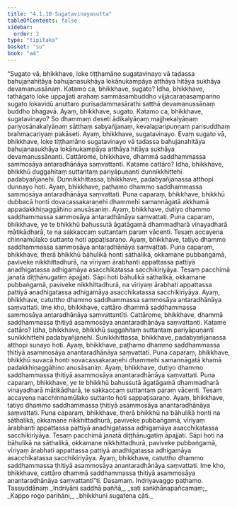 ```yaml
---
title: "4.1.10 Sugatavinayasutta"
tableOfContents: false
sidebar:
  order: 2
type: "tipitaka"
basket: "su"
book: "a4"
---
```



<DynamicBreadcrumb />

<Division number="160" book="a4" bookNo="15" page="464">

<Paragraph number="940" book="a4">
“Sugato vā, bhikkhave, loke tiṭṭhamāno sugatavinayo vā tadassa bahujanahitāya bahujanasukhāya lokānukampāya atthāya hitāya sukhāya devamanussānaṃ.
</Paragraph>

<Paragraph number="941" book="a4">
Katamo ca, bhikkhave, sugato? Idha, bhikkhave, tathāgato loke uppajjati arahaṃ sammāsambuddho vijjācaraṇasampanno sugato lokavidū anuttaro purisadammasārathi satthā devamanussānaṃ buddho bhagavā. Ayaṃ, bhikkhave, sugato.
</Paragraph>

<Paragraph number="942" book="a4">
Katamo ca, bhikkhave, sugatavinayo? So dhammaṃ deseti ādikalyāṇaṃ majjhekalyāṇaṃ pariyosānakalyāṇaṃ sātthaṃ sabyañjanaṃ, kevalaparipuṇṇaṃ parisuddhaṃ brahmacariyaṃ pakāseti. Ayaṃ, bhikkhave, sugatavinayo. Evaṃ sugato vā, bhikkhave, loke tiṭṭhamāno sugatavinayo vā tadassa bahujanahitāya bahujanasukhāya lokānukampāya atthāya hitāya sukhāya devamanussānanti.
</Paragraph>

<Paragraph number="943" book="a4">
Cattārome, bhikkhave, dhammā saddhammassa sammosāya antaradhānāya saṃvattanti. Katame cattāro? Idha, bhikkhave, bhikkhū duggahitaṃ suttantaṃ pariyāpuṇanti dunnikkhittehi padabyañjanehi. Dunnikkhittassa, bhikkhave, padabyañjanassa atthopi dunnayo hoti. Ayaṃ, bhikkhave, paṭhamo dhammo saddhammassa sammosāya antaradhānāya saṃvattati.
</Paragraph>

<Paragraph number="944" book="a4">
Puna caparaṃ, bhikkhave, bhikkhū dubbacā honti dovacassakaraṇehi dhammehi samannāgatā akkhamā appadakkhiṇaggāhino anusāsaniṃ. Ayaṃ, bhikkhave, dutiyo dhammo saddhammassa sammosāya antaradhānāya saṃvattati.
</Paragraph>

<Paragraph number="945" book="a4">
Puna caparaṃ, bhikkhave, ye te bhikkhū bahussutā āgatāgamā dhammadharā vinayadharā mātikādharā, te na sakkaccaṃ suttantaṃ paraṃ vācenti. Tesaṃ accayena chinnamūlako suttanto hoti appaṭisaraṇo. Ayaṃ, bhikkhave, tatiyo dhammo saddhammassa sammosāya antaradhānāya saṃvattati.
</Paragraph>

<Paragraph number="946" book="a4">
Puna caparaṃ, bhikkhave, therā bhikkhū bāhulikā honti sāthalikā, okkamane pubbaṅgamā, paviveke nikkhittadhurā, na vīriyaṃ ārabhanti appattassa pattiyā anadhigatassa adhigamāya asacchikatassa sacchikiriyāya. Tesaṃ pacchimā janatā diṭṭhānugatiṃ āpajjati. Sāpi hoti bāhulikā sāthalikā, okkamane pubbaṅgamā, paviveke nikkhittadhurā, na vīriyaṃ ārabhati appattassa pattiyā anadhigatassa adhigamāya asacchikatassa sacchikiriyāya. Ayaṃ, bhikkhave, catuttho dhammo saddhammassa sammosāya antaradhānāya saṃvattati. Ime kho, bhikkhave, cattāro dhammā saddhammassa sammosāya antaradhānāya saṃvattantīti.
</Paragraph>

<Paragraph number="947" book="a4">
Cattārome, bhikkhave, dhammā saddhammassa ṭhitiyā asammosāya anantaradhānāya saṃvattanti. Katame cattāro? Idha, bhikkhave, bhikkhū suggahitaṃ suttantaṃ pariyāpuṇanti sunikkhittehi padabyañjanehi. Sunikkhittassa, bhikkhave, padabyañjanassa atthopi sunayo hoti. Ayaṃ, bhikkhave, paṭhamo dhammo saddhammassa ṭhitiyā asammosāya anantaradhānāya saṃvattati.
</Paragraph>

<Paragraph number="948" book="a4">
Puna caparaṃ, bhikkhave, bhikkhū suvacā honti sovacassakaraṇehi dhammehi samannāgatā khamā padakkhiṇaggāhino anusāsaniṃ. Ayaṃ, bhikkhave, dutiyo dhammo saddhammassa ṭhitiyā asammosāya anantaradhānāya saṃvattati.
</Paragraph>

<Paragraph number="949" book="a4">
Puna caparaṃ, bhikkhave, ye te bhikkhū bahussutā āgatāgamā dhammadharā vinayadharā mātikādharā, te sakkaccaṃ suttantaṃ paraṃ vācenti. Tesaṃ accayena nacchinnamūlako suttanto hoti sappaṭisaraṇo. Ayaṃ, bhikkhave, tatiyo dhammo saddhammassa ṭhitiyā asammosāya anantaradhānāya saṃvattati.
</Paragraph>

<Paragraph number="950" book="a4">
Puna caparaṃ, bhikkhave, therā bhikkhū na bāhulikā honti na sāthalikā, okkamane nikkhittadhurā, paviveke pubbaṅgamā, vīriyaṃ ārabhanti appattassa pattiyā anadhigatassa adhigamāya asacchikatassa sacchikiriyāya. Tesaṃ pacchimā janatā diṭṭhānugatiṃ āpajjati. Sāpi hoti na bāhulikā na sāthalikā, okkamane nikkhittadhurā, paviveke pubbaṅgamā, vīriyaṃ ārabhati appattassa pattiyā anadhigatassa adhigamāya asacchikatassa sacchikiriyāya. Ayaṃ, bhikkhave, catuttho dhammo saddhammassa ṭhitiyā asammosāya anantaradhānāya saṃvattati. Ime kho, bhikkhave, cattāro dhammā saddhammassa ṭhitiyā asammosāya anantaradhānāya saṃvattantī”ti.

</Paragraph>
</Division>

<Paragraph number="951" type="center" book="a4">
Dasamaṃ.



</Paragraph>

<Paragraph number="952" type="center" book="a4">
Indriyavaggo paṭhamo.



</Paragraph>

<Paragraph number="953" type="center" book="a4">
Tassuddānaṃ


</Paragraph>

<Paragraph number="954" type="verses" book="a4">
_Indriyāni saddhā paññā,_  
_sati saṅkhānapañcamaṃ;_  
_Kappo rogo parihāni,_  
_bhikkhunī sugatena cāti._
</Paragraph>